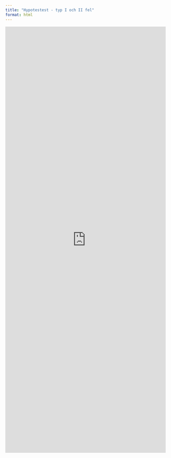```yaml
---
title: "Hypotestest - typ I och II fel"
format: html
---
```


<iframe width="100%" height="1340" frameborder="0"
  src="https://observablehq.com/embed/@mattiasvillani/typ1och2fel?cells=modelltext%2Cviewof+inputs%2Cprobserrors%2Cplt_pdf"></iframe>